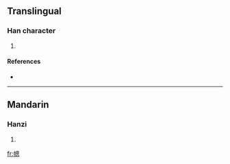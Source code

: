 ==Translingual==

===Han character===
{{Han char|rn=50|rad=巾|as=11|sn=14|four=|canj=中月竹田心 (LBHWP)}}

# {{defn|Han|sort=巾11}}

====References====
* {{Han ref|kx=0335.210|dkj=09043|dj=0642.250|hdz=10752.060|uh=5E52|ud=24146}}

----

==Mandarin==

===Hanzi===
{{cmn-hanzi|pin=[[zhōng]] ([[zhong1]])|wg=chung<sup>1</sup>}}

# {{defn|Mandarin|sort=巾11}}

[[fr:幒]]